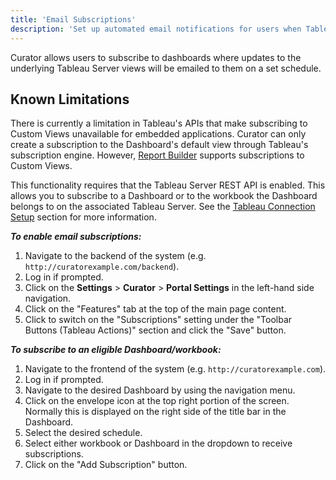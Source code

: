 ---
title: 'Email Subscriptions'
description: 'Set up automated email notifications for users when Tableau Server views are updated with new data.'
---

Curator allows users to subscribe to dashboards where updates to the underlying Tableau Server views will be emailed to
them on a set schedule.

## Known Limitations

There is currently a limitation in Tableau's APIs that make subscribing to Custom Views unavailable for embedded
applications.  Curator can only create a subscription to the Dashboard's default view through Tableau's subscription
engine.  However,
[Report Builder](/embedding_using_analytics/report_builder/overview_and_enabling_report_builder)
supports subscriptions to Custom Views.

This functionality requires that the Tableau Server REST API is enabled. This allows you to subscribe to a Dashboard or
to the workbook the Dashboard belongs to on the associated Tableau Server.  See the
[Tableau Connection Setup](/creating_integrations/tableau_connection/creating_a_connection)
section for more information.

***To enable email subscriptions:***

1. Navigate to the backend of the system (e.g. `http://curatorexample.com/backend`).
2. Log in if prompted.
3. Click on the **Settings** > **Curator** > **Portal Settings** in the left-hand side navigation.
4. Click on the "Features" tab at the top of the main page content.
5. Click to switch on the "Subscriptions" setting under the "Toolbar Buttons (Tableau Actions)" section and click the
"Save" button.

***To subscribe to an eligible Dashboard/workbook:***

1. Navigate to the frontend of the system (e.g. `http://curatorexample.com`).
2. Log in if prompted.
3. Navigate to the desired Dashboard by using the navigation menu.
4. Click on the envelope icon at the top right portion of the screen. Normally this is displayed on the right side of
the title bar in the Dashboard.
5. Select the desired schedule.
6. Select either workbook or Dashboard in the dropdown to receive subscriptions.
7. Click on the "Add Subscription" button.
